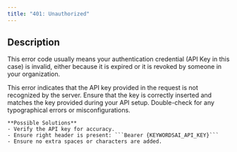 ```yaml
---
title: "401: Unauthorized"
---
```



## Description

This error code usually means your authentication credential (API Key in this case) is invalid, either because it is expired or it is revoked by someone in your organization.

<AccordionGroup>
  <Accordion title="API Key Invalid">
    This error indicates that the API key provided in the request is not recognized by the server. Ensure that the key is correctly inserted and matches the key provided during your API setup. Double-check for any typographical errors or misconfigurations.

    **Possible Solutions**
    - Verify the API key for accuracy.
    - Ensure right header is present: ```Bearer {KEYWORDSAI_API_KEY}```
    - Ensure no extra spaces or characters are added.
  </Accordion>

</AccordionGroup>